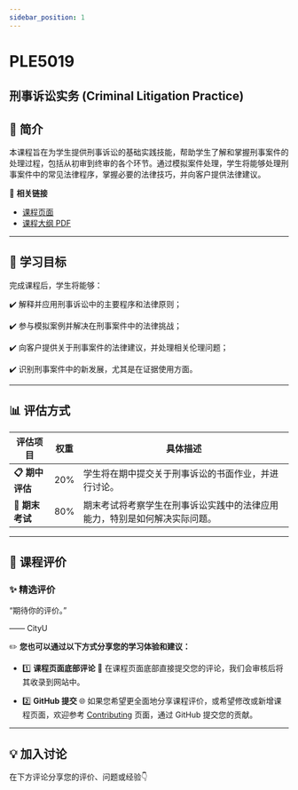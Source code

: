 ```yaml
---
sidebar_position: 1
---
```


# PLE5019
## 刑事诉讼实务 (Criminal Litigation Practice)

## **📘 简介**
本课程旨在为学生提供刑事诉讼的基础实践技能，帮助学生了解和掌握刑事案件的处理过程，包括从初审到终审的各个环节。通过模拟案件处理，学生将能够处理刑事案件中的常见法律程序，掌握必要的法律技巧，并向客户提供法律建议。

🔗 **相关链接**
- [课程页面](https://www.cityu.edu.hk/catalogue/pg/202526/course/PLE5019.htm)
- [课程大纲 PDF](https://www.cityu.edu.hk/catalogue/pg/202526/course/PLE5019.pdf)

---

## **🎯 学习目标**

完成课程后，学生将能够：

✔️ 解释并应用刑事诉讼中的主要程序和法律原则；

✔️ 参与模拟案例并解决在刑事案件中的法律挑战；

✔️ 向客户提供关于刑事案件的法律建议，并处理相关伦理问题；

✔️ 识别刑事案件中的新发展，尤其是在证据使用方面。

---

## **📊 评估方式**

| **评估项目**          | **权重** | **具体描述**                                                                                       |
|----------------------|---------|---------------------------------------------------------------------------------------------------|
| **📋 期中评估**       | 20%     | 学生将在期中提交关于刑事诉讼的书面作业，并进行讨论。                                             |
| **📂 期末考试**       | 80%     | 期末考试将考察学生在刑事诉讼实践中的法律应用能力，特别是如何解决实际问题。                     |

---

## **💬 课程评价**

### ✨ **精选评价**
<div className={commentStyles.commentBox}>
    <p className={commentStyles.commentText}>
        “期待你的评价。”
    </p>
    <p className={commentStyles.commentAuthor}>—— CityU</p>
</div>

✏️ **您也可以通过以下方式分享您的学习体验和建议：**

- 1️⃣ **课程页面底部评论**
💬 在课程页面底部直接提交您的评论，我们会审核后将其收录到网站中。

- 2️⃣ **GitHub 提交**
🌐 如果您希望更全面地分享课程评价，或希望修改或新增课程页面，欢迎参考 [Contributing](/contributing) 页面，通过 GitHub 提交您的贡献。

---

## **💡 加入讨论**

在下方评论分享您的评价、问题或经验👇
<Utterances />